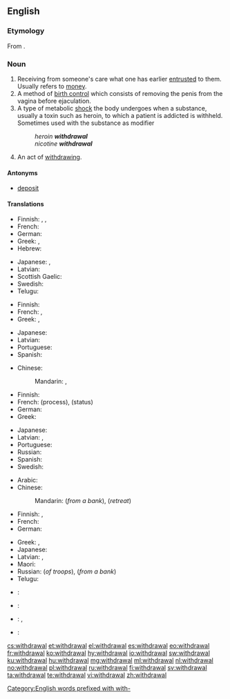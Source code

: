 ==English==
{{wikipedia}}

===Etymology===
From {{suffix|withdraw|al}}.

===Noun===
{{en-noun}}

# Receiving from someone's care what one has earlier [[entrusted]] to them.  Usually refers to [[money]].
# A method of [[birth control]] which consists of removing the penis from the vagina before ejaculation.
# A type of metabolic [[shock]] the body undergoes when a substance, usually a toxin such as heroin, to which a patient is addicted is withheld. Sometimes used with the substance as modifier
#: ''heroin '''withdrawal'''''
#: ''nicotine '''withdrawal'''''
# An act of [[withdraw]]ing.

====Antonyms====
* {{sense|receiving from someone's care}} [[deposit]]

====Translations====
{{trans-top|receiving from someone's care what one has earlier entrusted to them}}
* Finnish: {{t|fi|nosto}} {{qualifier|money from a bank}}, {{t+|fi|otto}} {{qualifier|money from a bank}}, {{t|fi|poisvetäminen}}
* French: {{t+|fr|retrait|m}}
* German: {{t+|de|Entnahme|f}}
* Greek: {{t+|el|ανάληψη|f|tr=análipsi|sc=Grek}}, {{t+|el|ανάκληση|f|tr=anáklisi|sc=Grek}}
* Hebrew: {{t|he|משיכה|f|tr=meshikhá}}
{{trans-mid}}
* Japanese: {{t|ja|引き出し|tr=hikidashi}}, {{t|ja|出金|tr=shukkin}}
* Latvian: {{t|lv|izņemšana|f}}
* Scottish Gaelic: {{qualifier|money}} {{t|gd|togail|f}}
* Swedish: {{t+|sv|uttag|c}} {{qualifier|money from a bank}}
* Telugu: {{t+|te|ఉపసంహరణ|tr=upasamharaNa|sc=Telu}}
{{trans-bottom}}

{{trans-top|method of birth control}}
* Finnish: {{t|fi|keskeytetty yhdyntä}}
* French: {{t+|fr|retrait|m}}, {{t+|fr|coït interrompu|m}}
* Greek: {{t+|el|τράβηγμα|n|tr=trávigma|sc=Grek}} {{qualifier|colloquial}}, {{t+|el|διακοπτόμενη συνουσία|f|tr=diakoptómeni synousía|sc=Grek}}
{{trans-mid}}
* Japanese: {{t|ja|膣外射精|tr=chitsugai-shasei}}
* Latvian: {{t|lv|pārtrauktais dzimumakts|m}}
* Portuguese: {{t+|pt|coito interrompido}}
* Spanish: {{t+|es|coitus interruptus}}
{{trans-bottom}}

{{trans-top|type of metabolic shock}}
* Chinese:
*: Mandarin: {{t|cmn|戒斷症狀|sc=Hani}}, {{t|cmn|戒断症状|tr=jièduàn zhèngzhuàng|sc=Hani}}
* Finnish: {{t|fi|vierotusoireet|p}}
* French: {{t+|fr|sevrage|m}} (process), {{t+|fr|manque|m}} (status)
* German: {{t+|de|Entzug|m}}
* Greek: {{t+|el|στερητικό σύνδρομο|n|tr=steritikó sýndromo|sc=Grek}}
{{trans-mid}}
* Japanese: {{t+|ja|禁断症状|tr=きんだんしょうじょう, kindan-shōjō}}
* Latvian: {{t|lv|abstinences simptomi|m-p}}, {{t|lv|lomkas|f-p}} {{qualifier|colloquial}}
* Portuguese: {{t|pt|síndrome de abstinência|f}}
* Russian: {{t+|ru|ломка|f|tr=lomka|sc=Cyrl}}
* Spanish: {{t|es|síndrome de abstinencia|m}}
* Swedish: {{t+|sv|abstinens|c}}
{{trans-bottom}}

{{trans-top|act of withdrawing}}
* Arabic: {{t|ar|اِنْسِحاب|m|tr=insiHaab}}
* Chinese:
*: Mandarin: {{t+|cmn|提款|tr=tíkuǎn|sc=Hani}} (''from a bank''), {{t+|cmn|撤退|tr=chètuì|sc=Hani}} (''retreat'')
* Finnish: {{t|fi|vetäytyminen}}, {{t|fi|vieroitus}}
* French: {{t+|fr|retrait|m}}
* German: {{t+|de|Entzug|m}}
{{trans-mid}}
* Greek: {{t+|el|απόσυρση|f|tr=apósyrsi}}, {{t+|el|αποχώρηση|f|tr=apochórisi|sc=Grek}}
* Japanese: {{t|ja|引き出し|tr=ひきだし, hikidashi}}
* Latvian: {{t|lv|izvešana|f}} {{qualifier|troops}}, {{t|lv|izņemšana|f}}
* Maori: {{t|mi|unuhanga}}
* Russian: {{t+|ru|вывод|m|tr=vývod}} (''of troops''), {{t+|ru|снятие|m|tr=snjátije}} (''from a bank'')
* Telugu: {{t+|te|ఉపసంహరణ|tr=upasamharaNa|sc=Telu}}
{{trans-bottom}}

{{checktrans-top}}
* {{ttbc|it}}: {{t|it|[[ritiro]] [[ritrattazione]]}}
* {{ttbc|ia}}: {{t|ia|retiramento}}
{{trans-mid}}
* {{ttbc|pt}}: {{t+|pt|retirada|f}}, {{t+|pt|saque|m}}
* {{ttbc|es}}: {{t+|es|retirada}}
{{trans-bottom}}

[[Category:English words prefixed with with-]]

[[cs:withdrawal]]
[[et:withdrawal]]
[[el:withdrawal]]
[[es:withdrawal]]
[[eo:withdrawal]]
[[fr:withdrawal]]
[[ko:withdrawal]]
[[hy:withdrawal]]
[[io:withdrawal]]
[[sw:withdrawal]]
[[ku:withdrawal]]
[[hu:withdrawal]]
[[mg:withdrawal]]
[[ml:withdrawal]]
[[nl:withdrawal]]
[[no:withdrawal]]
[[pl:withdrawal]]
[[ru:withdrawal]]
[[fi:withdrawal]]
[[sv:withdrawal]]
[[ta:withdrawal]]
[[te:withdrawal]]
[[vi:withdrawal]]
[[zh:withdrawal]]
